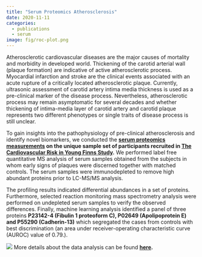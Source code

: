 ---
title: "Serum Proteomics Atherosclerosis"
date: 2020-11-11
categories:
  - publications
  - serum
image: fig/roc-plot.png
---
Atherosclerotic cardiovascular diseases are the major causes of mortality and morbidity in developed world. Thickening of the carotid arterial wall (plaque formation) are indicative of active atherosclerotic process. 
Myocardial infarction and stroke are the clinical events associated with an acute rupture of a critically located atherosclerotic plaque. Currently, ultrasonic assessment of carotid artery intima media thickness is used as a pre-clinical marker of the disease process. 
Nevertheless, atherosclerotic process may remain asymptomatic for several decades and whether thickening of intima-media layer of carotid artery and carotid plaque represents two different phenotypes or single traits of disease process is still unclear. 

To gain insights into the pathophysiology of pre-clinical atherosclerosis and identify novel biomarkers, we conducted the **[serum proteomics measurements](https://www.nature.com/articles/s41598-018-27265-9#Sec1) on the unique sample set of participants recruited in [The Cardiovascular Risk in Young Finns Study](https://youngfinnsstudy.utu.fi/studydesign.html).** 
We performed label free quantitative MS analysis of serum samples obtained from the subjects in whom early signs of plaques were discerned together with matched controls. The serum samples were immunodepleted to remove high abundant proteins prior to LC-MS/MS analysis.

The profiling results indicated differential abundances in a set of proteins. 
Furthermore, selected reaction monitoring mass spectrometry analysis were performed on undepleted serum samples to verify the observed differences. 
Finally, machine learning analysis identified a panel of three proteins **P23142-4 (Fibulin 1 proteoform C), P02649 (Apolipoprotein E) and P55290 (Cadherin-13)** which segregated the cases from controls with best discrimination (an area under receiver-operating characteristic curve (AUROC) value of 0.79.). 

![](fig/roc-plot.png){}
More details about the data analysis can be found **[here](https://github.com/santoshdbhosale/Carotid_Atherosclerosis_LFQ).**
